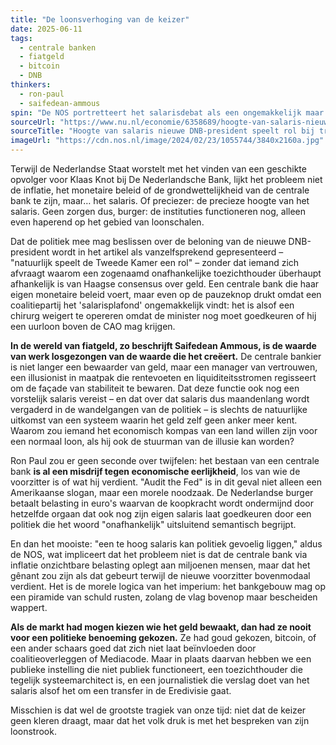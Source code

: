 ```yaml
---
title: "De loonsverhoging van de keizer"
date: 2025-06-11
tags:
  - centrale banken
  - fiatgeld
  - bitcoin
  - DNB
thinkers:
  - ron-paul
  - saifedean-ammous
spin: "De NOS portretteert het salarisdebat als een ongemakkelijk maar noodzakelijke \"politieke afweging\" binnen een verder legitieme zoektocht naar een nieuwe centrale bankpresident, waarbij morele vragen over geld, macht en verantwoordelijkheid niet eens als decorstuk fungeren."
sourceUrl: "https://www.nu.nl/economie/6358689/hoogte-van-salaris-nieuwe-dnb-president-speelt-rol-bij-trage-besluitvorming.html"
sourceTitle: "Hoogte van salaris nieuwe DNB-president speelt rol bij trage besluitvorming"
imageUrl: "https://cdn.nos.nl/image/2024/02/23/1055744/3840x2160a.jpg"
---
```


Terwijl de Nederlandse Staat worstelt met het vinden van een geschikte opvolger voor Klaas Knot bij De Nederlandsche Bank, lijkt het probleem niet de inflatie, het monetaire beleid of de grondwettelijkheid van de centrale bank te zijn, maar… het salaris. Of preciezer: de precieze hoogte van het salaris. Geen zorgen dus, burger: de instituties functioneren nog, alleen even haperend op het gebied van loonschalen.

Dat de politiek mee mag beslissen over de beloning van de nieuwe DNB-president wordt in het artikel als vanzelfsprekend gepresenteerd – "natuurlijk speelt de Tweede Kamer een rol" – zonder dat iemand zich afvraagt waarom een zogenaamd onafhankelijke toezichthouder überhaupt afhankelijk is van Haagse consensus over geld. Een centrale bank die haar eigen monetaire beleid voert, maar even op de pauzeknop drukt omdat een coalitiepartij het 'salarisplafond' ongemakkelijk vindt: het is alsof een chirurg weigert te opereren omdat de minister nog moet goedkeuren of hij een uurloon boven de CAO mag krijgen.

**In de wereld van fiatgeld, zo beschrijft Saifedean Ammous, is de waarde van werk losgezongen van de waarde die het creëert.** De centrale bankier is niet langer een bewaarder van geld, maar een manager van vertrouwen, een illusionist in maatpak die rentevoeten en liquiditeitsstromen regisseert om de façade van stabiliteit te bewaren. Dat deze functie ook nog een vorstelijk salaris vereist – en dat over dat salaris dus maandenlang wordt vergaderd in de wandelgangen van de politiek – is slechts de natuurlijke uitkomst van een systeem waarin het geld zelf geen anker meer kent. Waarom zou iemand het economisch kompas van een land willen zijn voor een normaal loon, als hij ook de stuurman van de illusie kan worden?

Ron Paul zou er geen seconde over twijfelen: het bestaan van een centrale bank **is al een misdrijf tegen economische eerlijkheid**, los van wie de voorzitter is of wat hij verdient. "Audit the Fed" is in dit geval niet alleen een Amerikaanse slogan, maar een morele noodzaak. De Nederlandse burger betaalt belasting in euro's waarvan de koopkracht wordt ondermijnd door hetzelfde orgaan dat ook nog zijn eigen salaris laat goedkeuren door een politiek die het woord "onafhankelijk" uitsluitend semantisch begrijpt.

En dan het mooiste: "een te hoog salaris kan politiek gevoelig liggen," aldus de NOS, wat impliceert dat het probleem niet is dat de centrale bank via inflatie onzichtbare belasting oplegt aan miljoenen mensen, maar dat het gênant zou zijn als dat gebeurt terwijl de nieuwe voorzitter bovenmodaal verdient. Het is de morele logica van het imperium: het bankgebouw mag op een piramide van schuld rusten, zolang de vlag bovenop maar bescheiden wappert.

**Als de markt had mogen kiezen wie het geld bewaakt, dan had ze nooit voor een politieke benoeming gekozen.** Ze had goud gekozen, bitcoin, of een ander schaars goed dat zich niet laat beïnvloeden door coalitieoverleggen of Mediacode. Maar in plaats daarvan hebben we een publieke instelling die niet publiek functioneert, een toezichthouder die tegelijk systeemarchitect is, en een journalistiek die verslag doet van het salaris alsof het om een transfer in de Eredivisie gaat.

Misschien is dat wel de grootste tragiek van onze tijd: niet dat de keizer geen kleren draagt, maar dat het volk druk is met het bespreken van zijn loonstrook. 